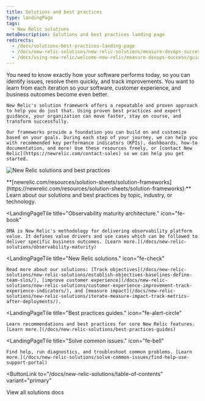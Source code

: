 ```yaml
---
title: Solutions and best practices
type: landingPage
tags:
  - New Relic solutions
metaDescription: Solutions and best practices landing page
redirects:
  - /docs/solutions-best-practices-landing-page
  - /docs/new-relic-solutions/new-relic-solutions/measure-devops-success/guide-measuring-devops-success/
  - /docs/using-new-relic/welcome-new-relic/measure-devops-success/guide-measuring-devops-success
---
```


<LandingPageHero>
  <HeroContent>
    You need to know exactly how your software performs today, so you can identify issues, resolve them quickly, and track improvements. You want to learn from each iteration so your software, customer experience, and business outcomes become even better.

    New Relic's solution framework offers a repeatable and proven approach to help you do just that. Using proven best practices and expert guidance, your organization can move faster, stay on course, and transform successfully.

    Our frameworks provide a foundation you can build on and customize based on your goals. During each step of your journey, we can help you with recommended key performance indicators (KPIs), dashboards, how-to documentation, and more! Use these resources freely, or [contact New Relic](https://newrelic.com/contact-sales) so we can help you get started.
  </HeroContent>

  ![New Relic solutions and best practices](./images/solutions-landing-page.png "New Relic solutions and best practices")

  <figcaption>
    **[newrelic.com/resources/solution-sheets/solution-frameworks](https://newrelic.com/resources/solution-sheets/solution-frameworks):** Learn about our solutions and best practices by topic, industry, or technology.
  </figcaption>
</LandingPageHero>

<LandingPageTileGrid>

  <LandingPageTile
    title="Observability maturity architecture."
    icon="fe-book"
  >
    OMA is New Relic's methodology for delivering observability platform value. It defines value drivers and use cases which can be followed to deliver specific business outcomes. [Learn more.](/docs/new-relic-solutions/observability-maturity)
  </LandingPageTile>

  <LandingPageTile
    title="New Relic solutions."
    icon="fe-check"
  >
    Read more about our solutions: [Track objectives](/docs/new-relic-solutions/new-relic-solutions/establish-objectives-baselines-define-team-slos/), [improve customer experience](/docs/new-relic-solutions/new-relic-solutions/customer-experience-improvement-track-experience-indicators/), and [measure impact](/docs/new-relic-solutions/new-relic-solutions/iterate-measure-impact-track-metrics-after-deployments/).
  </LandingPageTile>

  <LandingPageTile
    title="Best practices guides."
    icon="fe-alert-circle"
  >
    Learn recommendations and best practices for core New Relic features. [Learn more.](/docs/new-relic-solutions/best-practices-guides)
  </LandingPageTile>

  <LandingPageTile
    title="Solve common issues."
    icon="fe-bell"
  >
    Find help, run diagnostics, and troubleshoot common problems. [Learn more.](/docs/new-relic-solutions/solve-common-issues/find-help-use-support-portal)
  </LandingPageTile>

</LandingPageTileGrid>

<ButtonLink
  to="/docs/new-relic-solutions/table-of-contents"
  variant="primary"
>
  View all solutions docs
</ButtonLink>
